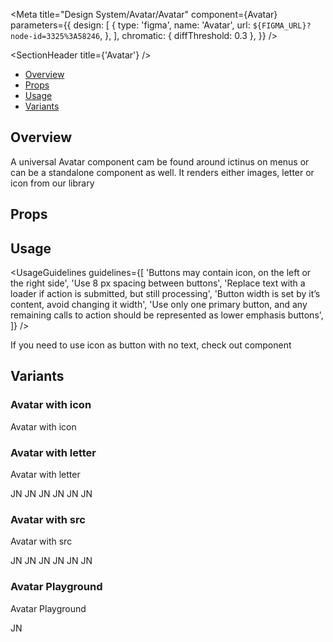 
<Meta
  title="Design System/Avatar/Avatar"
  component={Avatar}
  parameters={{
    design: [
      {
        type: 'figma',
        name: 'Avatar',
        url: `${FIGMA_URL}?node-id=3325%3A58246`,
      },
    ],
    chromatic: { diffThreshold: 0.3 },
  }}
/>

<SectionHeader title={'Avatar'} />

- [Overview](#overview)
- [Props](#props)
- [Usage](#usage)
- [Variants](#variants)

## Overview

A universal Avatar component cam be found around ictinus on menus or can be a standalone component as well. It renders either images, letter or icon from our library

## Props

<Props of={Avatar} />

## Usage

<UsageGuidelines
  guidelines={[
    'Buttons may contain icon, on the left or the right side',
    'Use 8 px spacing between buttons',
    'Replace text with a loader if action is submitted, but still processing',
    'Button width is set by it’s content, avoid changing it width',
    'Use only one primary button, and any remaining calls to action should be represented as lower emphasis buttons',
  ]}
/>

<Tip>If you need to use icon as button with no text, check out component</Tip>

## Variants

### Avatar with icon

Avatar with icon

<Preview>
  <Story name="Avatar with icon">
    <Stack>
      <Avatar size={1} color={'purple'} iconName={'user'} />
      <Avatar size={2} color={'purple'} iconName={'alert'} />
      <Avatar size={3} color={'purple'} iconName={'clock'} />
      <Avatar size={4} color={'purple'} iconName={'earnings'} />
      <Avatar size={5} color={'purple'} iconName={'settings'} />
      <Avatar size={6} color={'purple'} iconName={'view'} />
    </Stack>
  </Story>
</Preview>

### Avatar with letter

Avatar with letter

<Preview>
  <Story name="Avatar with letter">
    <Stack>
      <Avatar size={1} color={'purple'}>
        JN
      </Avatar>
      <Avatar size={2} color={'purple'}>
        JN
      </Avatar>
      <Avatar size={3} color={'purple'}>
        JN
      </Avatar>
      <Avatar size={4} color={'purple'}>
        JN
      </Avatar>
      <Avatar size={5} color={'purple'}>
        JN
      </Avatar>
      <Avatar size={6} color={'purple'}>
        JN
      </Avatar>
    </Stack>
  </Story>
</Preview>

### Avatar with src

Avatar with src

<Preview>
  <Story name="Avatar with src">
    <Stack>
      <Avatar size={1} src={'https://mui.com/static/images/avatar/1.jpg'}>
        JN
      </Avatar>
      <Avatar size={2} src={'https://mui.com/static/images/avatar/1.jpg'}>
        JN
      </Avatar>
      <Avatar size={3} src={'https://mui.com/static/images/avatar/1.jpg'}>
        JN
      </Avatar>
      <Avatar size={4} src={'https://mui.com/static/images/avatar/1.jpg'}>
        JN
      </Avatar>
      <Avatar size={5} src={'https://mui.com/static/images/avatar/1.jpg'}>
        JN
      </Avatar>
      <Avatar size={6} src={'https://mui.com/static/images/avatar/1.jpg'}>
        JN
      </Avatar>
    </Stack>
  </Story>
</Preview>

### Avatar Playground

Avatar Playground

<Preview>
  <Story name="Avatar Playground" parameters={{ decorators: [withKnobs] }}>
    <Stack>
      <Avatar
        size={select('size', [1, 2, 3, 4, 5, 6], 1)}
        color={select('color', ['blue', 'teal', 'purple', 'red', 'orange'], 'blue')}
      >
        JN
      </Avatar>
      <Avatar
        size={select('size', [1, 2, 3, 4, 5, 6], 1)}
        src={'https://mui.com/static/images/avatar/1.jpg'}
        color={select('color', ['blue', 'teal', 'purple', 'red', 'orange'], 'blue')}
      />
      <Avatar
        size={select('size', [1, 2, 3, 4, 5, 6], 1)}
        color={select('color', ['blue', 'teal', 'purple', 'red', 'orange'], 'blue')}
      />
    </Stack>
  </Story>
</Preview>
